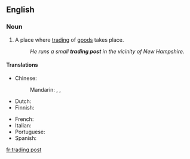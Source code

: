 ==English==
{{wikipedia}}

===Noun===
{{en-noun}}

# A place where [[trading]] of [[goods]] takes place.
#:''He runs a small '''trading post''' in the vicinity of New Hampshire.''

====Translations====
{{trans-top|place where trading of goods takes place}}
* Chinese: 
*: Mandarin: {{t|cmn|貿易站|sc=Hani}}, {{t|cmn|贸易站|tr=màoyìzhàn|sc=Hani}}, {{t|cmn|交易站|tr=jiāoyìzhàn|sc=Hani}}
* Dutch: {{t|nl|handelspost|c}}
* Finnish: {{t|fi|kauppapaikka}}
{{trans-mid}}
* French: {{t+|fr|comptoir|m}}
* Italian: {{t|it|base commerciale|f}}
* Portuguese: {{t|pt|[[entreposto]] [[comercial]]|m}}
* Spanish: {{t|es|puesto comercial|m}}
{{trans-bottom}}

[[fr:trading post]]
